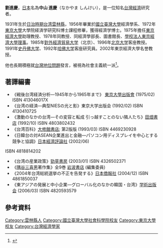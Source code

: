 {{Untranslated-jargon|time=2017-05-21}}
{{refimprove|time=2017-03-06T09:33:37+00:00}}

'''劉進慶'''{{BD|1931年||2005年|10月23日}}，[[日本|日本]]名為'''中山 進慶'''（なかやま しんけい），是一位知名[[台灣經濟|台灣經濟]]研究者。

1931年生於[[台灣日治時期|日治時期]][[台湾|台湾]][[雲林縣|雲林縣]]，1956年畢業於[[國立臺灣大學|國立臺灣大學]]經濟學系、1972年[[東京大學|東京大學]]大學院経済学研究科博士課程修畢，獲得經濟学博士。1975年擔任[[東京經濟大學|東京經濟大學]]助理教授、1978年同教授、同經濟學部長、圖書館長、[[學校法人東京經濟大學|學校法人東京經濟大學]][[理事|理事]]。1985年[[對外經濟貿易大学|對外經濟貿易大学]]（北京）、1996年[[北京大学|北京大学]]客座教授。1991年[[史丹佛大学|史丹佛大学]]、1992年[[哈佛大学|哈佛大学]]客座研究員。2002年東京經濟大學名誉教授。

他也長期積極就[[台灣地位問題|台灣地位問題]]發言，被視為社會主義統一派<ref>{{Cite web |url=http://blog.historio.asia/?p=977 |title=邱士杰：陳映真與台灣的階級認同和民族認同 |accessdate=2017-03-06 |archive-date=2017-03-07 |archive-url=https://web.archive.org/web/20170307204633/http://blog.historio.asia/?p=977 |dead-url=no }}</ref>。

==著譯編書==
*《戦後台湾経済分析―1945年から1965年まで》 [[東京大學出版會|東京大學出版會]] (1975/02) ISBN 413046017X
*《台湾の経済―典型NIESの光と影》東京大学出版会 (1992/02) ISBN 4130410725
*《激動のなかの台湾―その変容と転成 引っ越すことのない隣人たち》[[田畑書店|田畑書店]] (1992/10) ISBN 4803802432 
*《台湾百科》[[大修館書店|大修館書店]]; 第2版版 (1993/03) ISBN 4469230928
*《日韓台の対ASEAN企業進出と金融―パソコン用ディスプレイを中心とする競争と協調》[[日本經濟評論社|日本經濟評論社]] (2002/06) 
ISBN 4818814202 
*《台湾の産業政策》[[勁草書房|勁草書房]] (2003/01) ISBN 4326502371
*《[[隅谷三喜男|隅谷三喜男]]著作集》全9巻 [[岩波書店|岩波書店]] (編集委員)
*《2004年台湾総統選挙の不正を告発する》[[日本僑報社|日本僑報社]] (2004/12) ISBN 4861850037
*《東アジアの発展と中小企業―グローバル化のなかの韓国・台湾》[[学術出版会|学術出版会]] (2006/03) ISBN 4820593579

==參考資料==
{{reflist}}
{{DEFAULTSORT:Liu}}
[[Category:雲林縣人|Category:雲林縣人]]
[[Category:國立臺灣大學社會科學院校友|Category:國立臺灣大學社會科學院校友]]
[[Category:東京大學校友|Category:東京大學校友]]
[[Category:台灣經濟學家|Category:台灣經濟學家]]